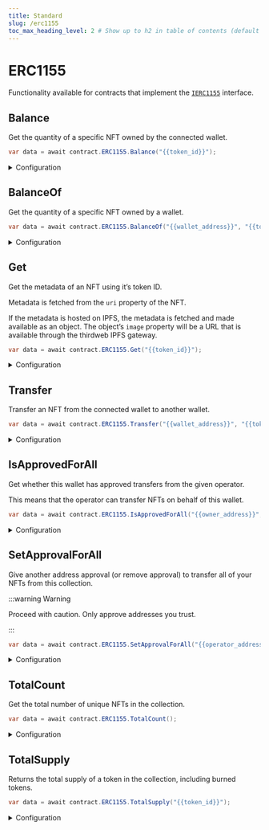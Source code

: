 ```yaml
---
title: Standard
slug: /erc1155
toc_max_heading_level: 2 # Show up to h2 in table of contents (default is up to h3)
---
```


# ERC1155

Functionality available for contracts that implement the [`IERC1155`](/contracts/IERC1155) interface.

## Balance

Get the quantity of a specific NFT owned by the connected wallet.

```csharp
var data = await contract.ERC1155.Balance("{{token_id}}");
```

<details>
  <summary>Configuration</summary>
  <div>

#### tokenId

The token ID of the NFT to check the balance of.

Must be a `string`.

### Return Value

A `string` representing the quantity of the NFT owned by the wallet.

```csharp
string
```

</div>
</details>

## BalanceOf

Get the quantity of a specific NFT owned by a wallet.

```csharp
var data = await contract.ERC1155.BalanceOf("{{wallet_address}}", "{{token_id}}");
```

<details>
  <summary>Configuration</summary>
  <div>

#### address

The wallet address to check the NFT balance for.

Must be a `string`.

#### tokenId

The token ID of the NFT to check the balance of.

Must be a `string`.

### Return Value

A `string` representing the quantity of the NFT owned by the wallet.

```csharp
string
```

</div>
</details>

## Get

Get the metadata of an NFT using it&rsquo;s token ID.

Metadata is fetched from the `uri` property of the NFT.

If the metadata is hosted on IPFS, the metadata is fetched and made available as an object.
The object&rsquo;s `image` property will be a URL that is available through the thirdweb IPFS gateway.

```csharp
var data = await contract.ERC1155.Get("{{token_id}}");
```

<details>
  <summary>Configuration</summary>
  <div>

#### tokenId

The token ID of the NFT to get the metadata for.

Must be a `string`.

### Return Value

Returns an `NFT` struct containing the following properties:

```csharp
{
  {
    string id;
    string uri;
    string description;
    string image;
    string name;
    string external_url;
    object attributes;
  }
  string owner;
  string type;
  int supply;
  int quantityOwned; // only for ERC1155
}
```

</div>
</details>

## Transfer

Transfer an NFT from the connected wallet to another wallet.

```csharp
var data = await contract.ERC1155.Transfer("{{wallet_address}}", "{{token_id}}", 1);
```

<details>
  <summary>Configuration</summary>
  <div>

#### to

The wallet address to send the NFT to.

Must be a `string`.

#### tokenId

The token ID of the NFT to transfer.

Must be a `string`.

#### amount

The quantity of the NFT to transfer.

Must be an `int`.

</div>
</details>

## IsApprovedForAll

Get whether this wallet has approved transfers from the given operator.

This means that the operator can transfer NFTs on behalf of this wallet.

```csharp
var data = await contract.ERC1155.IsApprovedForAll("{{owner_address}}", "{{operator_address}}");
```

<details>
  <summary>Configuration</summary>
  <div>

#### owner

The wallet address that owns the NFT.

Must be a `string`.

#### operator

The wallet address of the operator to check (i.e. the wallet that does/does not have approval).

Must be a `string`.

</div>
</details>

## SetApprovalForAll

Give another address approval (or remove approval) to transfer all of your NFTs from this collection.

:::warning Warning

Proceed with caution. Only approve addresses you trust.

:::

```csharp
var data = await contract.ERC1155.SetApprovalForAll("{{operator_address}}", true);
```

<details>
  <summary>Configuration</summary>
  <div>

#### operator

The wallet address to approve.

Must be a `string`.

#### approved

Whether to grant approval (true) or remove approval (false).

Must be a `bool`.

</div>
</details>

## TotalCount

Get the total number of unique NFTs in the collection.

```csharp
var data = await contract.ERC1155.TotalCount();
```

<details>
  <summary>Configuration</summary>
  <div>

### Return Value

Returns an `int` representing the total number of unique NFTs in the collection.

```csharp
int
```

</div>
</details>

## TotalSupply

Returns the total supply of a token in the collection, including burned tokens.

```csharp
var data = await contract.ERC1155.TotalSupply("{{token_id}}");
```

<details>
  <summary>Configuration</summary>
  <div>

#### tokenId

The token ID of the NFT to get the total supply of.

Must be a `string`.

### Return Value

Returns an `int` representing the total supply of the token.

```csharp
int
```

</div>
</details>
